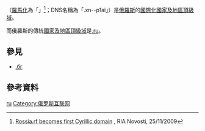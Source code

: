{{Merge to|.ru|time=2021-06-08T01:23:23+00:00}}
{{Infobox Top level domain
|name          = .рф
|background    = #CCF
|image         =
|introduced    = 2010年10月3日
|type          = [[國際化國家及地區頂級域|國際化國家及地區頂級域]]
|status        = 活躍
|registry      = Coordination Center for the Internet National Domain
|sponsor       =
|intendeduse   = 俄羅斯聯邦
|actualuse     =
|restrictions  =
|structure     =
|document      =
|DNSname       = .xn--p1ai
|disputepolicy =
|website       = [http://кц.рф/en/ кц.рф]
}}
{{lang|ru|'''.рф'''}}（[[罗马化#俄語|羅馬化]]為「{{lang|en|.rf}}」<ref>[http://en.rian.ru/russia/20091125/156981806.html Rossia.rf becomes first Cyrillic domain] {{Wayback|url=http://en.rian.ru/russia/20091125/156981806.html |date=20111123010608 }}, RIA Novosti, 25/11/2009</ref>；DNS名稱為「.xn--p1ai」）是[[俄羅斯|俄羅斯]]的[[國際化國家及地區頂級域|國際化國家及地區頂級域]]。

而俄羅斯的傳統[[國家及地區頂級域|國家及地區頂級域]]是[[.ru|.ru]]。

== 參見 ==
* [[.бг|.бг]]

== 參考資料 ==
{{reflist}}
{{CcTLD|IDN}}
{{网络小作品}}

[[Category:國家及地區頂級域|ru]]
[[Category:俄罗斯互联网|Category:俄罗斯互联网]]